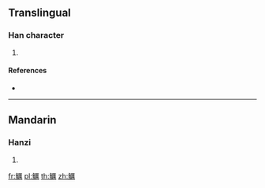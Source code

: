 {{character info/new}}
==Translingual==

===Han character===
{{Han char|rn=195|rad=魚|as=15|sn=26|four=21327|canj=NFMTB}}

# {{defn|Han|sort=魚15}}

====References====
* {{Han ref|kx=1480.110|dkj=46586|hdz=74719.120|uh=9C71|ud=40049|bh=F979|bd=63865}}

----

==Mandarin==

===Hanzi===
{{cmn-hanzi|pin=[[lǐ]] ([[li3]]), [[lì]] ([[li4]])|wg=li<sup>3</sup>, li<sup>4</sup>}}

# {{defn|lang=cmn|sort=魚15}}

[[fr:鱱]]
[[pl:鱱]]
[[th:鱱]]
[[zh:鱱]]